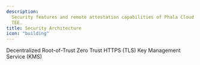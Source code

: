 ```yaml
---
description:
  Security features and remote attestation capabilities of Phala Cloud
  TEE.
title: Security Architecture
icon: "building"
---
```


<Columns cols={1}>
  <Card
    img="/images/image (6) (1) (1).png"
    href="/dstack/design-documents/whitepaper"
  >
    Decentralized Root-of-Trust
  </Card>
  <Card
    img="/images/image (11).png"
    href="/dstack/design-documents/decentralized-root-of-trust"
  >
    Zero Trust HTTPS (TLS)
  </Card>
  <Card
    img="/images/image (11).png"
    href="/dstack/design-documents/key-management-protocol"
  >
    Key Management Service (KMS)
  </Card>
</Columns>
